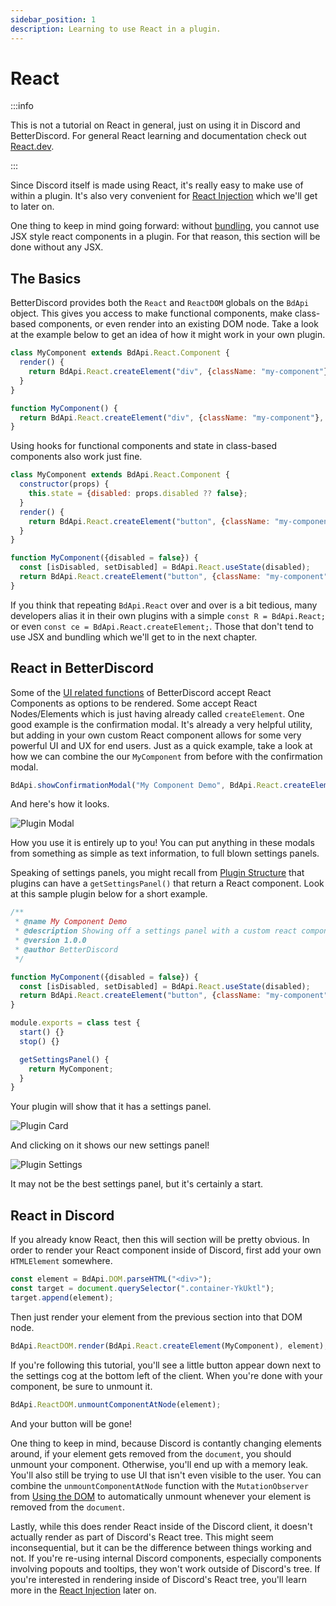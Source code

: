 ```yaml
---
sidebar_position: 1
description: Learning to use React in a plugin.
---
```



# React

:::info

This is not a tutorial on React in general, just on using it in Discord and BetterDiscord. For general React learning and documentation check out [React.dev](https://react.dev/learn).

:::


Since Discord itself is made using React, it's really easy to make use of within a plugin. It's also very convenient for [React Injection](../advanced/react.md) which we'll get to later on.

One thing to keep in mind going forward: without [bundling](./bundling.mdx), you cannot use JSX style react components in a plugin. For that reason, this section will be done without any JSX.

## The Basics

BetterDiscord provides both the `React` and `ReactDOM` globals on the `BdApi` object. This gives you access to make functional components, make class-based components, or even render into an existing DOM node. Take a look at the example below to get an idea of how it might work in your own plugin.

<Tabs className="code-tabs" groupId="reactStyle">
<TabItem value="Class">

```js showLineNumbers
class MyComponent extends BdApi.React.Component {
  render() {
    return BdApi.React.createElement("div", {className: "my-component"}, "Hello World!");
  }
}
```

</TabItem>

<TabItem value="Functional">

```jsx showLineNumbers
function MyComponent() {
  return BdApi.React.createElement("div", {className: "my-component"}, "Hello World!");
}
```

</TabItem>

</Tabs>


Using hooks for functional components and state in class-based components also work just fine.

<Tabs className="code-tabs" groupId="reactStyle">
<TabItem value="Class">

```js showLineNumbers
class MyComponent extends BdApi.React.Component {
  constructor(props) {
    this.state = {disabled: props.disabled ?? false};
  }
  render() {
    return BdApi.React.createElement("button", {className: "my-component", disabled: this.state.disabled}, "Hello World!");
  }
}
```

</TabItem>

<TabItem value="Functional">

```jsx showLineNumbers
function MyComponent({disabled = false}) {
  const [isDisabled, setDisabled] = BdApi.React.useState(disabled);
  return BdApi.React.createElement("button", {className: "my-component", disabled: isDisabled}, "Hello World!");
}
```

</TabItem>

</Tabs>

If you think that repeating `BdApi.React` over and over is a bit tedious, many developers alias it in their own plugins with a simple `const R = BdApi.React;` or even `const ce = BdApi.React.createElement;`. Those that don't tend to use JSX and bundling which we'll get to in the next chapter.


## React in BetterDiscord

Some of the [UI related functions](../../api/ui.md) of BetterDiscord accept React Components as options to be rendered. Some accept React Nodes/Elements which is just having already called `createElement`. One good example is the confirmation modal. It's already a very helpful utility, but adding in your own custom React component allows for some very powerful UI and UX for end users. Just as a quick example, take a look at how we can combine the our `MyComponent` from before with the confirmation modal.

```js
BdApi.showConfirmationModal("My Component Demo", BdApi.React.createElement(MyComponent));
```

And here's how it looks.

![Plugin Modal](./img/plugin_modal.png)

How you use it is entirely up to you! You can put anything in these modals from something as simple as text information, to full blown settings panels.

Speaking of settings panels, you might recall from [Plugin Structure](../introduction/structure.md) that plugins can have a `getSettingsPanel()` that return a React component. Look at this sample plugin below for a short example.

```js showLineNumbers title="MyComponentDemo.plugin.js"
/**
 * @name My Component Demo
 * @description Showing off a settings panel with a custom react component.
 * @version 1.0.0
 * @author BetterDiscord
 */

function MyComponent({disabled = false}) {
  const [isDisabled, setDisabled] = BdApi.React.useState(disabled);
  return BdApi.React.createElement("button", {className: "my-component", disabled: isDisabled}, "Hello World!");
}

module.exports = class test { 
  start() {}
  stop() {}

  getSettingsPanel() {
    return MyComponent;
  }
}
```

Your plugin will show that it has a settings panel.

![Plugin Card](./img/plugin_card.png)

And clicking on it shows our new settings panel!

![Plugin Settings](./img/plugin_settings.png)

It may not be the best settings panel, but it's certainly a start.


## React in Discord

If you already know React, then this will section will be pretty obvious. In order to render your React component inside of Discord, first add your own `HTMLElement` somewhere.

```js
const element = BdApi.DOM.parseHTML("<div>");
const target = document.querySelector(".container-YkUktl");
target.append(element);
```

Then just render your element from the previous section into that DOM node.

```js
BdApi.ReactDOM.render(BdApi.React.createElement(MyComponent), element);
```

If you're following this tutorial, you'll see a little button appear down next to the settings cog at the bottom left of the client. When you're done with your component, be sure to unmount it.

```js
BdApi.ReactDOM.unmountComponentAtNode(element);
```

And your button will be gone!

One thing to keep in mind, because Discord is contantly changing elements around, if your element gets removed from the `document`, you should unmount your component. Otherwise, you'll end up with a memory leak. You'll also still be trying to use UI that isn't even visible to the user. You can combine the `unmountComponentAtNode` function with the `MutationObserver` from [Using the DOM](../basics/dom.md) to automatically unmount whenever your element is removed from the `document`.

Lastly, while this does render React inside of the Discord client, it doesn't actually render as part of Discord's React tree. This might seem inconsequential, but it can be the difference between things working and not. If you're re-using internal Discord components, especially components involving popouts and tooltips, they won't work outside of Discord's tree. If you're interested in rendering inside of Discord's React tree, you'll learn more in the [React Injection](../advanced/react.md) later on.
